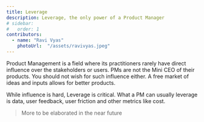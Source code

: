 ```yaml
---
title: Leverage
description: Leverage, the only power of a Product Manager
# sidebar:
#   order: 1
contributors:
  - name: "Ravi Vyas"
    photoUrl:  "/assets/ravivyas.jpeg"
---
```


Product Management is a ̉field where its practitioners rarely have direct influence over the stakeholders or users. PMs are not the Mini CEO of their products. You should not wish for such influence either. A free market of ideas and inputs allows for better products. 

While influence is hard, Leverage is critical. What a PM can usually leverage is data, user feedback, user friction and other metrics like cost.

> More to be elaborated in the near future

<Bio contributors={frontmatter.contributors} />